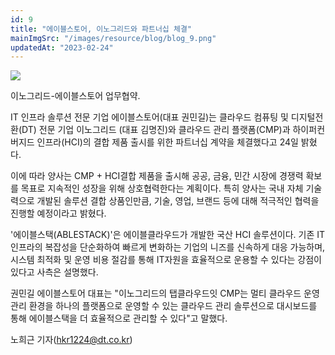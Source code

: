 ```yaml
---
id: 9
title: "에이블스토어, 이노그리드와 파트너십 체결"
mainImgSrc: "/images/resource/blog/blog_9.png"
updatedAt: "2023-02-24"
---
```


<Title>에이블스토어, 이노그리드와 파트너십 체결</Title>
<ImageWrapper> 
  <img src='/images/resource/blog/blog_9.png' className="m-auto" />
</ImageWrapper>

이노그리드-에이블스토어 업무협약.

IT 인프라 솔루션 전문 기업 에이블스토어(대표 권민길)는 클라우드 컴퓨팅 및 디지털전환(DT) 전문 기업 이노그리드 (대표 김명진)와 클라우드 관리 플랫폼(CMP)과 하이퍼컨버지드 인프라(HCI)의 결합 제품 출시를 위한 파트너십 계약을 체결했다고 24일 밝혔다.

이에 따라 양사는 CMP + HCI결합 제품을 출시해 공공, 금융, 민간 시장에 경쟁력 확보를 목표로 지속적인 성장을 위해 상호협력한다는 계획이다. 특히 양사는 국내 자체 기술력으로 개발된 솔루션 결합 상품인만큼, 기술, 영업, 브랜드 등에 대해 적극적인 협력을 진행할 예정이라고 밝혔다.

'에이블스택(ABLESTACK)'은 에이블클라우드가 개발한 국산 HCI 솔루션이다. 기존 IT인프라의 복잡성을 단순화하여 빠르게 변화하는 기업의 니즈를 신속하게 대응 가능하며, 시스템 최적화 및 운영 비용 절감를 통해 IT자원을 효율적으로 운용할 수 있다는 강점이 있다고 사측은 설명했다.

권민길 에이블스토어 대표는 "이노그리드의 탭클라우드잇 CMP는 멀티 클라우드 운영 관리 환경을 하나의 플랫폼으로 운영할 수 있는 클라우드 관리 솔루션으로 대시보드를 통해 에이블스택을 더 효율적으로 관리할 수 있다"고 말했다.

노희근 기자(hkr1224@dt.co.kr)
